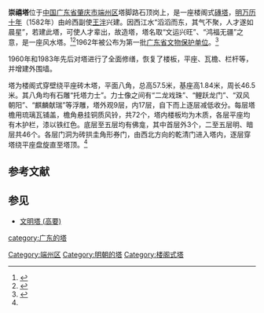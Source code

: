 {{文物保护单位
| 级别 = 省级
| 省区市 = 广东省
| 图片 = Zhaoqing Chongxi Pagoda.jpg
| 图片说明 = 在江滨路上望崇禧塔
| 名称 = 崇禧塔
| 编号 = 1-23
| 分类 = 古建筑及历史纪念建筑物
| 时代 = [[明|明]]
| 所在 = [[肇庆市|肇庆市]][[端州区|端州区]]
| 登录 = 1962年
| 坐标 = {{coord |23.0471|N|112.4777|E|type:landmark_region:CN|display=inline,title}}
}}
'''崇禧塔'''位于[[中华人民共和国|中国]][[广东省|广东省]][[肇庆市|肇庆市]][[端州区|端州区]]塔脚路石顶岗上，是一座楼阁式[[磚塔|磚塔]]，[[明朝|明]][[万历十年|万历十年]]（1582年）由岭西副使[[王泮_(萬曆進士)|王泮]]兴建。因西江水“滔滔而东，其气不聚，人才遂如晨星”，若建此塔，可使人才辈出，故造塔，塔名取“文运兴旺”、“鸿福无疆”之意，是一座风水塔。<ref name="肇庆文物志">{{Cite book |author1=曾特 主编 |author2=肇庆市文物志编篡委员会 编 |title=肇庆文物志 |location= |publisher=广东省新闻出版局 |date=1996年 |isbn=}}</ref><ref>{{cite book |title=肇庆文化遗产 |author=中共肇庆市委宣传部，肇庆市文化广电新闻出版局 |publisher=南方日报出版社 |year=2009 |pages=139 |ISBN=978-7-80652-610-1}}</ref>1962年被公布为第一批[[广东省文物保护单位|广东省文物保护单位]]。<ref>{{Cite web |title=广东省人民政府办公厅关于公布第四批和重新核定的第一、二、三批广东省文物保护单位的通知 |url=http://www.gd.gov.cn/gkmlpt/content/0/137/post_137213.html |access-date=2020-01-28 |date=2002-07-17 |publisher=广东省人民政府 |archive-url=https://web.archive.org/web/20200128045756/http://www.gd.gov.cn/gkmlpt/content/0/137/post_137213.html |archive-date=2020-01-28 |dead-url=no }}</ref>

1960年和1983年先后对塔进行了全面修缮，恢复了楼板，平座、瓦檐、栏杆等，并增建外围墙。

塔为楼阁式穿壁绕平座砖木塔，平面八角，总高57.5米，基座高1.84米，周长46.5米。其八角均有石雕“托塔力士”。力士像之间有“二龙戏珠”、“鲤跃龙门”、“双风朝阳”、“麒麟献瑞”等浮雕，塔外观9层，内17层，自下而上逐层减低收分。每层塔檐用琉璃瓦铺盖，檐角悬挂铜质风铃，共72个，塔内楼板均为木质，各层平座均有木护栏，漆以铁红色。底层至五层均有佛龛，其中首层外3个，二至五层明、暗层共46个。各层门洞为砖拱圭角形券门，由西北方向的乾清门进入塔内，逐层穿塔绕平座盘旋直至塔顶。<ref name="肇庆文物志" />

== 参考文献 ==
{{commonscat|Chongxi Pagoda}}
<references />

== 参见 ==
*[[文明塔_(高要)|文明塔 (高要)]]

{{肇庆市境内的广东省文物保护单位}}
{{DEFAULTSORT:C}}
[[Category:端州区|Category:端州区]]
[[category:广东的塔|category:广东的塔]]
[[Category:明朝的塔|Category:明朝的塔]]
[[Category:楼阁式塔|Category:楼阁式塔]]